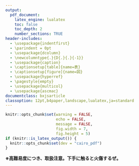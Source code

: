 ```yaml
---
output:
  pdf_document:
    latex_engine: lualatex
    toc: false
    toc_depth: 2
    number_sections: TRUE
header-includes:
  - \usepackage{indentfirst}
  - \parindent = 0pt
  - \usepackage{dcolumn}
  - \newcolumntype{.}{D{.}{.}{-1}}
  - \usepackage{caption}
  - \captionsetup[table]{name=表}
  - \captionsetup[figure]{name=図}
  - \usepackage{hyperref}
  - \pagestyle{empty}
  - \usepackage{multicol}
  - \usepackage{ascmac}
documentclass: bxjsarticle
classoption: 12pt,b4paper,landscape,lualatex,ja=standard
---
```


```r
knitr::opts_chunk$set(warning = FALSE, 
                      echo = FALSE, 
                      message = FALSE,
                      fig.width = 7,
                      fig.height = 5)
if (knitr::is_latex_output()) {
  knitr::opts_chunk$set(dev = "cairo_pdf")
}
```
\renewcommand{\thefootnote}{}
\newcounter{kaunta}
\renewcommand{\thekaunta}{\arabic{kaunta}}
\newcommand{\kaunta}{\refstepcounter{kaunta}%
\thekaunta}
\def\question{\noindent\fbox{\large\makebox[1em]{\text{\kaunta}}} \hspace{1pt}}
\newcounter{skaunta}
\renewcommand{\theskaunta}{\arabic{skaunta}}
\newcommand{\skaunta}{\refstepcounter{skaunta}%
\theskaunta}
\def\squestion{(\text{\skaunta})\hspace{2.5pt}}


\begin{flushleft}
\noindent
\large
テスト対策
\end{flushleft}

\begin{flushright}
名前（\hspace{50mm}）
\end{flushright}

\vspace{1mm}
\hrule

\begin{multicols}{2}
\question 次の計算をしなさい。

\squestion $(2x + y) \times 7x$ \hspace{30mm} \squestion $(3a - b) \times 4a$

\vspace{20mm}

\squestion $(5a -6b)\times (-2b)$ \hspace{30mm} \squestion $4x(2x-1)$

\vspace{20mm}

\squestion $2x(x + 3y)$ \hspace{30mm} \squestion $-3a(8a + 7b)$

\vspace{20mm}

\squestion $-2x(-3x + 2y)$ \hspace{30mm} \squestion $(x -3y -2)\times 4x$

\vspace{20mm}

\squestion $-3x(4x -3y + 2)$ \hspace{30mm} \squestion $3a(-a +2b -1)$

\vspace{20mm}

\squestion $(5x^2 -10x) \div 5x$ \hspace{30mm} \squestion $(8a^2 - 2a)\div2a$

\vspace{20mm}

\squestion $(6ax + 3ay) \div (-3a)$ 

\vspace{20mm}

\squestion $(-12a^2b + 4ab^2) \div (-4ab)$

\vspace{20mm}

\squestion $(6xy - 4xy^2)\div \dfrac{2}{5}$ \hspace{30mm} \squestion $(-10x^2 + x) \div \dfrac{x}{2}$

\vspace{20mm}

\squestion $(3x^2 + 6xy)\div(-\dfrac{3}{4}x)$ \hspace{30mm} \squestion $(15x^2y - 10xy^2)\div \dfrac{5}{2}xy$

\vspace{20mm}

\squestion $(x + 7)(x + 4)$ \hspace{30mm} \squestion $(x-8)(x+1)$

\vspace{20mm}

\squestion $(x -4y)(x -9y)$ \hspace{30mm} \squestion $(x+4)^2$

\vspace{20mm}

\squestion $(3x -2)^2$ \hspace{30mm} \squestion $(4x-3y)^2$

\vspace{20mm}

\squestion $(\dfrac{1}{2}x + 2)^2$ \hspace{30mm} \squestion $(5 + a)(5 - a)$

\vspace{20mm}

\squestion $(x -7y)(x +7y)$ \hspace{30mm} \squestion $(1 -x)^2$

\vspace{20mm}


\squestion $(-5x +1)(5x -1)$ \hspace{30mm} \squestion $(a - \dfrac{1}{2})(a + \dfrac{1}{4})$

\vspace{20mm}

\squestion $(x-7)(x+7) - (x-6)^2$

\vspace{20mm}

\squestion $(a +b)^2 - (a -b)^2$

\vspace{20mm}

\squestion $(2x +y)^2 -(x -3y)(x +3y)$ 

\vspace{20mm} 

\squestion $(x +1)(x +5) + (x -2)(x -4)$

\vspace{20mm} 

\squestion $(a -2b +3)(a -2b -3)$ \hspace{30mm} \squestion $(x +y -7)^2$

\vspace{20mm}

\squestion $(x +y)(x +y -5)$ \hspace{30mm} \squestion $(x +3y -2)(x +3y -9)$

\vspace{20mm}
\setcounter{skaunta}{0}

\question 次の式を因数分解しなさい。

\squestion $mx - my$ \hspace{30mm} \squestion $2ab -4b^2$

\vspace{20mm}

\squestion $axy +ay +a$ \hspace{30mm} \squestion $-14a^2 -21ab +7a$

\vspace{20mm}

\squestion $18a^2b -12ab$ \hspace{30mm} \squestion $4abc +16ab -8bc$

\vspace{20mm}

\squestion $x^2 +10x +25$ \hspace{30mm} \squestion $a^2 -14a +49$

\vspace{20mm}

\squestion $x^2 - 64$ \hspace{30mm} \squestion $25a^2 -16b^2$

\vspace{20mm}

\squestion $4a^2 -1$ \hspace{30mm} \squestion $y^2 +12y +36$

\vspace{20mm}

\squestion $x^2 +4x +3$ \hspace{30mm} \squestion $x^2 +x -2$

\vspace{20mm}

\squestion $x^2 -x -6$ \hspace{30mm} \squestion $x^2 -3x -18$

\vspace{20mm}

\squestion $x^2 +5x -14$ \hspace{30mm} \squestion $x^2 -6x -16$

\vspace{20mm}

\squestion $x^2 -8x +12$ \hspace{30mm} \squestion $a^2 +2a -3$

\vspace{20mm}

\squestion $36y^2 + 84y +49$ \hspace{30mm} \squestion $100 -20y + y^2$

\vspace{20mm}

\squestion $28 -16a +a^2$ \hspace{30mm} \squestion $-2x -3 +x^2$

\vspace{20mm}

\squestion $4x^2 -12x -40$ \hspace{30mm} \squestion $-3ax^2 + 6ax -3a$

\vspace{20mm}

\squestion $x^2y -y$ \hspace{30mm} \squestion $a(x +y) -3(x +y)$

\vspace{20mm}

\squestion $(a + b)^2 -4(a + b) +4$ \hspace{30mm} \squestion $(a -b)^2 -c^2$

\vspace{20mm}

\setcounter{skaunta}{0}

\question 次の式を計算しなさい。

\squestion $26^2 -14^2$ \hspace{30mm} \squestion $78^2 -22^2$

\vspace{20mm}

\squestion $49^2$ \hspace{30mm} \squestion $57 \times 63$

\vspace{20mm}

\squestion $17^2 -13^2$ \hspace{30mm} \squestion $45^2 -35^2$

\vspace{20mm}

\squestion $76^2 -24^2$ \hspace{30mm} \squestion $198^2 - 98^2$

\vspace{20mm}

\squestion $19^2$ \hspace{30mm} \squestion $77 \times 83$

\vspace{20mm}

\squestion $102^2$ \hspace{30mm} \squestion $41 \times 39$ 

\vspace{20mm}

\squestion $99^2$

\vspace{20mm}

\setcounter{skaunta}{0}

\question $x = 13, \, y = 12$のとき、次の式の値を計算しなさい。

\squestion $x^2 -2xy +y^2$ \hspace{30mm} 

\vspace{20mm}

\squestion $(x +2y)(x -2y) - (x -y)(x +4y)$

\vspace{20mm}

\setcounter{skaunta}{0}

\question $x = 22$のとき、次の式の値を求めなさい。

\squestion $x^2 -9x -36$

\vspace{20mm}

\squestion $(4 -x)(4 +x) + (x -6)(x +1)$

\end{multicols}

\newpage

\setcounter{kaunta}{0}
\setcounter{skaunta}{0}

\begin{flushleft}
\noindent
\large{難問に挑戦}
\end{flushleft}

\vspace{1mm}
\hrule
**※高難易度につき、取扱注意。下手に触ると火傷するぜ。**

\begin{multicols}{2}

\question 次の計算をしなさい。

\squestion $2x(3x -1) - (6x^2 +5x -9)$ \hspace{30mm} \squestion $(3x -4)(x +2)$ 

\vspace{20mm}

\squestion $(2x +y)(2x -y) +2y^2$  \hspace{30mm} \squestion $x(x -5) - (x -3)^2$

\vspace{20mm}

\squestion $(x -1)(x +2) - x(x -4)$ \hspace{30mm} \squestion $(x -3)(x +5) - (x -2)^2$ 

\vspace{20mm}

\squestion $(x +5)^2 -(x +3)(x -3)$ 

\vspace{20mm} 

\squestion $(2x +1)^2 -(x +2)(x -3)$ 

\vspace{20mm}

\squestion $(3x +y)(3x -4y) - (x +2y)(x -2y)$

\vspace{20mm}

\squestion $(2x +1)^2 +3(x -1)(x +1)$

\vspace{20mm}

\setcounter{skaunta}{0}

\question 次の式を因数分解しなさい。

\squestion $x(x +7) -8$ \hspace{20mm} \squestion $(x +1)(x -7) -20$

\vspace{20mm}

\squestion $(2x +3)(2x -3) - (x -1)(3x +1)$ 

\vspace{20mm}

\squestion $(2x -1)(x +1) - (x +1)^2$

\vspace{20mm}

\squestion $(x -5)^2 +2(x -5) -63$





















































































\end{multicols}































































































































